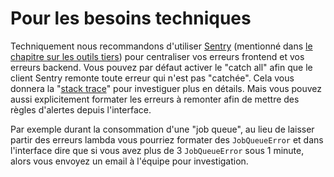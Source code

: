 # Pour les besoins techniques

Techniquement nous recommandons d'utiliser [Sentry](https://github.com/getsentry/sentry) (mentionné dans [le chapitre sur les outils tiers](simple-and-sovereign-cloud-provider/offload-non-sensitive-tools.mdx)) pour centraliser vos erreurs frontend et vos erreurs backend. Vous pouvez par défaut activer le "catch all" afin que le client Sentry remonte toute erreur qui n'est pas "catchée". Cela vous donnera la "[stack trace](https://en.wikipedia.org/wiki/Stack_trace)" pour investiguer plus en détails. Mais vous pouvez aussi explicitement formater les erreurs à remonter afin de mettre des règles d'alertes depuis l'interface.

Par exemple durant la consommation d'une "job queue", au lieu de laisser partir des erreurs lambda vous pourriez formater des `JobQueueError` et dans l'interface dire que si vous avez plus de 3 `JobQueueError` sous 1 minute, alors vous envoyez un email à l'équipe pour investigation.
